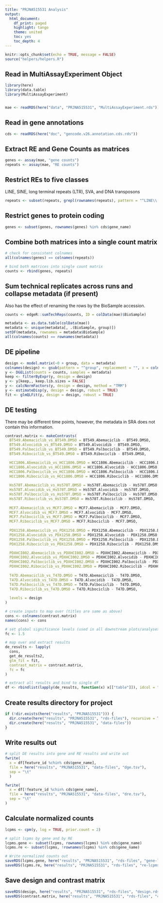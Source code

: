 ```yaml
---
title: "PRJNA515531 Analysis"
output:
  html_document:
    df_print: paged
    highlight: tango
    theme: united
    toc: yes
    toc_depth: 4
---
```


```r
knitr::opts_chunk$set(echo = TRUE, message = FALSE)
source("helpers/helpers.R")
```

## Read in MultiAssayExperiment Object

```r
library(here)
library(data.table)
library(MultiAssayExperiment)


mae <- readRDS(here("data", "PRJNA515531", "MultiAssayExperiment.rds"))
```

## Read in gene annotations

```r
cds <- readRDS(here("doc", "gencode.v26.annotation.cds.rds"))
```

## Extract RE and Gene Counts as matrices

```r
genes <- assay(mae, "gene counts")
repeats <- assay(mae, "RE counts")
```

## Restrict REs to five classes

LINE, SINE, long terminal repeats (LTR), SVA, and DNA transposons

```r
repeats <- subset(repeats, grepl(rownames(repeats), pattern = "^LINE\\.|^SINE\\.|^LTR\\.|.*\\.SVA\\..*|^DNA\\."))
```

## Restrict genes to protein coding

```r
genes <- subset(genes, rownames(genes) %in% cds$gene_name)
```

## Combine both matrices into a single count matrix

```r
# check for consistent colnames
all(colnames(genes) == colnames(repeats))

# bind both matrices into single count matrix
counts <- rbind(genes, repeats)
```

## Sum technical replicates across runs and collapse metadata (if present)

Also has the effect of renaming the rows by the BioSample accession.

```r
counts <- edgeR::sumTechReps(counts, ID = colData(mae)$BioSample)

metadata <- as.data.table(colData(mae))
metadata <- unique(metadata[, .(BioSample, group)])
setDF(metadata, rownames = metadata$BioSample)
all(colnames(counts) == rownames(metadata))
```

## DE pipeline

```r
design <- model.matrix(~0 + group, data = metadata)
colnames(design) <- gsub(pattern = "^group", replacement = "", x = colnames(design))
y <- DGEList(counts = counts, samples = metadata)
keep <- filterByExpr(y, design = design)
y <- y[keep,, keep.lib.sizes = FALSE]
y <- calcNormFactors(y, design = design, method = "TMM")
y <- estimateDisp(y, design = design, robust = TRUE)
fit <- glmQLFit(y, design = design, robust = TRUE)
```

## DE testing

There may be different time points, however, the metadata in SRA does not contain 
this information.

```r
contrast.matrix <- makeContrasts(
  BT549.Abemaciclib_vs_BT549.DMSO = BT549.Abemaciclib - BT549.DMSO,
  BT549.Alvocidib_vs_BT549.DMSO = BT549.Alvocidib - BT549.DMSO,
  BT549.Palbociclib_vs_BT549.DMSO = BT549.Palbociclib - BT549.DMSO,
  BT549.Ribociclib_vs_BT549.DMSO = BT549.Ribociclib - BT549.DMSO,

  HCC1806.Abemaciclib_vs_HCC1806.DMSO = HCC1806.Abemaciclib - HCC1806.DMSO,
  HCC1806.Alvocidib_vs_HCC1806.DMSO = HCC1806.Alvocidib - HCC1806.DMSO,
  HCC1806.Palbociclib_vs_HCC1806.DMSO = HCC1806.Palbociclib - HCC1806.DMSO,
  HCC1806.Ribociclib_vs_HCC1806.DMSO = HCC1806.Ribociclib - HCC1806.DMSO,
  
  Hs578T.Abemaciclib_vs_Hs578T.DMSO = Hs578T.Abemaciclib - Hs578T.DMSO,
  Hs578T.Alvocidib_vs_Hs578T.DMSO = Hs578T.Alvocidib - Hs578T.DMSO,
  Hs578T.Palbociclib_vs_Hs578T.DMSO = Hs578T.Palbociclib - Hs578T.DMSO,
  Hs578T.Ribociclib_vs_Hs578T.DMSO = Hs578T.Ribociclib - Hs578T.DMSO,
  
  MCF7.Abemaciclib_vs_MCF7.DMSO = MCF7.Abemaciclib - MCF7.DMSO,
  MCF7.Alvocidib_vs_MCF7.DMSO = MCF7.Alvocidib - MCF7.DMSO,
  MCF7.Palbociclib_vs_MCF7.DMSO = MCF7.Palbociclib - MCF7.DMSO,
  MCF7.Ribociclib_vs_MCF7.DMSO = MCF7.Ribociclib - MCF7.DMSO,
  
  PDX1258.Abemaciclib_vs_PDX1258.DMSO = PDX1258.Abemaciclib - PDX1258.DMSO,
  PDX1258.Alvocidib_vs_PDX1258.DMSO = PDX1258.Alvocidib - PDX1258.DMSO,
  PDX1258.Palbociclib_vs_PDX1258.DMSO = PDX1258.Palbociclib - PDX1258.DMSO,
  PDX1258.Ribociclib_vs_PDX1258.DMSO = PDX1258.Ribociclib - PDX1258.DMSO,

  PDXHCI002.Abemaciclib_vs_PDXHCI002.DMSO = PDXHCI002.Abemaciclib - PDXHCI002.DMSO,
  PDXHCI002.Alvocidib_vs_PDXHCI002.DMSO = PDXHCI002.Alvocidib - PDXHCI002.DMSO,
  PDXHCI002.Palbociclib_vs_PDXHCI002.DMSO = PDXHCI002.Palbociclib - PDXHCI002.DMSO,
  PDXHCI002.Ribociclib_vs_PDXHCI002.DMSO = PDXHCI002.Ribociclib - PDXHCI002.DMSO,
  
  T47D.Abemaciclib_vs_T47D.DMSO = T47D.Abemaciclib - T47D.DMSO,
  T47D.Alvocidib_vs_T47D.DMSO = T47D.Alvocidib - T47D.DMSO,
  T47D.Palbociclib_vs_T47D.DMSO = T47D.Palbociclib - T47D.DMSO,
  T47D.Ribociclib_vs_T47D.DMSO = T47D.Ribociclib - T47D.DMSO,
  
  levels = design
)

# create inputs to map over (titles are same as above)
cons <- colnames(contrast.matrix)
names(cons) <- cons

# set global significance levels (used in all downstream plots/analyses)
fc <- 1.5

# map over and extract results
de_results <- lapply(
  cons, 
  get_de_results2, 
  glm_fit = fit, 
  contrast_matrix = contrast.matrix,
  fc = fc
)

# extract all results and bind to single df
df <- rbindlist(lapply(de_results, function(x) x[["table"]]), idcol = "contrast")
```

## Create results directory for project

```r
if (!dir.exists(here("results", "PRJNA515531"))) {
  dir.create(here("results", "PRJNA515531", "rds-files"), recursive = TRUE)
  dir.create(here("results", "PRJNA515531", "data-files"))
}
```

## Write results out

```r
# split DE results into gene and RE results and write out
fwrite(
  x = df[feature_id %chin% cds$gene_name],
  file = here("results", "PRJNA515531", "data-files", "dge.tsv"),
  sep = "\t"
  )

fwrite(
  x = df[!feature_id %chin% cds$gene_name],
  file = here("results", "PRJNA515531", "data-files", "dre.tsv"),
  sep = "\t"
)
```

## Calculate normalized counts

```r
lcpms <- cpm(y, log = TRUE, prior.count = 2)

# split lcpms by gene and by RE
lcpms.gene <- subset(lcpms, rownames(lcpms) %in% cds$gene_name)
lcpms.re <- subset(lcpms, !rownames(lcpms) %in% cds$gene_name)

# Write normalized counts out
saveRDS(lcpms.gene, here("results", "PRJNA515531", "rds-files", "gene-lcpms.rds"))
saveRDS(lcpms.re, here("results", "PRJNA515531", "rds-files", "re-lcpms.rds"))
```

## Save design and contrast matrix

```r
saveRDS(design, here("results", "PRJNA515531", "rds-files", "design.rds"))
saveRDS(contrast.matrix, here("results", "PRJNA515531", "rds-files", "contrast-matrix.rds"))
```
